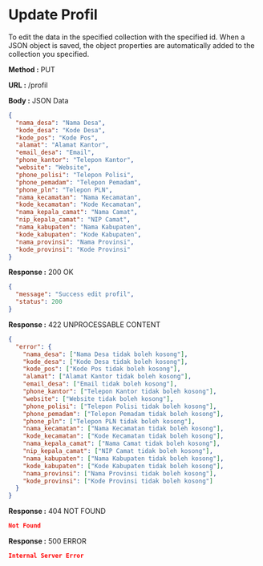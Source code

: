 
# Update Profil

To edit the data in the specified collection with the specified id.
When a JSON object is saved, the object properties are automatically added to the collection you specified.

**Method :** <Badge variant="info">PUT</Badge>

**URL :** <Badge variant="dark">/profil</Badge>

**Body :** <Badge variant="warning">JSON Data</Badge>

```json
{
  "nama_desa": "Nama Desa",
  "kode_desa": "Kode Desa",
  "kode_pos": "Kode Pos",
  "alamat": "Alamat Kantor",
  "email_desa": "Email",
  "phone_kantor": "Telepon Kantor",
  "website": "Website",
  "phone_polisi": "Telepon Polisi",
  "phone_pemadam": "Telepon Pemadam",
  "phone_pln": "Telepon PLN",
  "nama_kecamatan": "Nama Kecamatan",
  "kode_kecamatan": "Kode Kecamatan",
  "nama_kepala_camat": "Nama Camat",
  "nip_kepala_camat": "NIP Camat",
  "nama_kabupaten": "Nama Kabupaten",
  "kode_kabupaten": "Kode Kabupaten",
  "nama_provinsi": "Nama Provinsi",
  "kode_provinsi": "Kode Provinsi"
}
```

**Response :** <BadgeOutline variant="success">200 OK</BadgeOutline>

```json
{
  "message": "Success edit profil",
  "status": 200
}
```

**Response :** <BadgeOutline variant="info">422 UNPROCESSABLE CONTENT</BadgeOutline>

```json
{
  "error": {
    "nama_desa": ["Nama Desa tidak boleh kosong"],
    "kode_desa": ["Kode Desa tidak boleh kosong"],
    "kode_pos": ["Kode Pos tidak boleh kosong"],
    "alamat": ["Alamat Kantor tidak boleh kosong"],
    "email_desa": ["Email tidak boleh kosong"],
    "phone_kantor": ["Telepon Kantor tidak boleh kosong"],
    "website": ["Website tidak boleh kosong"],
    "phone_polisi": ["Telepon Polisi tidak boleh kosong"],
    "phone_pemadam": ["Telepon Pemadam tidak boleh kosong"],
    "phone_pln": ["Telepon PLN tidak boleh kosong"],
    "nama_kecamatan": ["Nama Kecamatan tidak boleh kosong"],
    "kode_kecamatan": ["Kode Kecamatan tidak boleh kosong"],
    "nama_kepala_camat": ["Nama Camat tidak boleh kosong"],
    "nip_kepala_camat": ["NIP Camat tidak boleh kosong"],
    "nama_kabupaten": ["Nama Kabupaten tidak boleh kosong"],
    "kode_kabupaten": ["Kode Kabupaten tidak boleh kosong"],
    "nama_provinsi": ["Nama Provinsi tidak boleh kosong"],
    "kode_provinsi": ["Kode Provinsi tidak boleh kosong"]
  }
}
```

**Response :** <BadgeOutline variant="warning">404 NOT FOUND</BadgeOutline>

```json
Not Found
```

**Response :** <BadgeOutline variant="danger">500 ERROR</BadgeOutline>

```json
Internal Server Error
```

